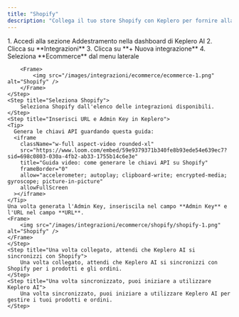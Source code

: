 ```yaml
---
title: "Shopify"
description: "Collega il tuo store Shopify con Keplero per fornire alla tua AI tutti i dati necessari su prodotti e ordini"
---
```


<Steps>
    <Step title="Crea una nuova azione">
        1. Accedi alla sezione Addestramento nella dashboard di Keplero AI
        2. Clicca su **Integrazioni**
        3. Clicca su **+ Nuova integrazione**
        4. Seleziona **Ecommerce** dal menu laterale

        <Frame>
            <img src="/images/integrazioni/ecommerce/ecommerce-1.png" alt="Shopify" />
        </Frame>
    </Step>
    <Step title="Seleziona Shopify">
        Seleziona Shopify dall'elenco delle integrazioni disponibili.
    </Step>
    <Step title="Inserisci URL e Admin Key in Keplero">
    <Tip> 
      Genera le chiavi API guardando questa guida:
      <iframe
        className="w-full aspect-video rounded-xl"
        src="https://www.loom.com/embed/59e9379371b340fe8b93ede54e639ec7?sid=698c0803-030a-4fb2-ab33-1755b14c6e3e"
        title="Guida video: come generare le chiavi API su Shopify"
        frameBorder="0"
        allow="accelerometer; autoplay; clipboard-write; encrypted-media; gyroscope; picture-in-picture"
        allowFullScreen
      ></iframe>
    </Tip>
    Una volta generata l'Admin Key, inseriscila nel campo **Admin Key** e l'URL nel campo **URL**.
    <Frame>
        <img src="/images/integrazioni/ecommerce/shopify/shopify-1.png" alt="Shopify" />
    </Frame>
    </Step>
    <Step title="Una volta collegato, attendi che Keplero AI si sincronizzi con Shopify">
        Una volta collegato, attendi che Keplero AI si sincronizzi con Shopify per i prodotti e gli ordini.
    </Step>
    <Step title="Una volta sincronizzato, puoi iniziare a utilizzare Keplero AI">
        Una volta sincronizzato, puoi iniziare a utilizzare Keplero AI per gestire i tuoi prodotti e ordini.
    </Step>
</Steps>
